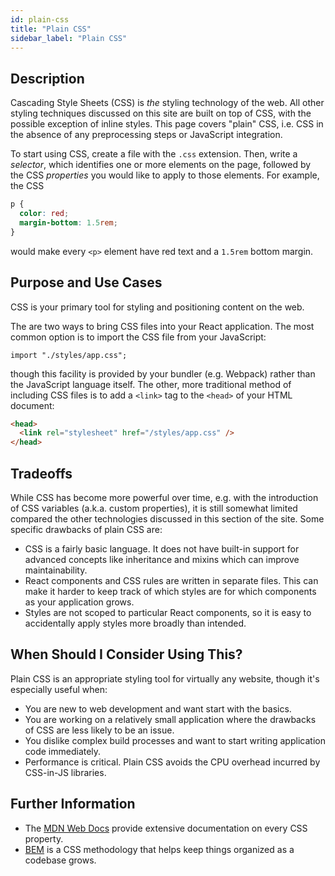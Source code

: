 ```yaml
---
id: plain-css
title: "Plain CSS"
sidebar_label: "Plain CSS"
---
```


## Description

Cascading Style Sheets (CSS) is _the_ styling technology of the web. All other styling techniques discussed on this site are built on top of CSS, with the possible exception of inline styles. This page covers "plain" CSS, i.e. CSS in the absence of any preprocessing steps or JavaScript integration.

To start using CSS, create a file with the `.css` extension. Then, write a _selector_, which identifies one or more elements on the page, followed by the CSS _properties_ you would like to apply to those elements. For example, the CSS

```css
p {
  color: red;
  margin-bottom: 1.5rem;
}
```

would make every `<p>` element have red text and a `1.5rem` bottom margin.

## Purpose and Use Cases

CSS is your primary tool for styling and positioning content on the web.

The are two ways to bring CSS files into your React application. The most common option is to import the CSS file from your JavaScript:

```tsx
import "./styles/app.css";
```

though this facility is provided by your bundler (e.g. Webpack) rather than the JavaScript language itself. The other, more traditional method of including CSS files is to add a `<link>` tag to the `<head>` of your HTML document:

```html
<head>
  <link rel="stylesheet" href="/styles/app.css" />
</head>
```

## Tradeoffs

While CSS has become more powerful over time, e.g. with the introduction of CSS variables (a.k.a. custom properties), it is still somewhat limited compared the other technologies discussed in this section of the site. Some specific drawbacks of plain CSS are:

- CSS is a fairly basic language. It does not have built-in support for advanced concepts like inheritance and mixins which can improve maintainability.
- React components and CSS rules are written in separate files. This can make it harder to keep track of which styles are for which components as your application grows.
- Styles are not scoped to particular React components, so it is easy to accidentally apply styles more broadly than intended.

## When Should I Consider Using This?

Plain CSS is an appropriate styling tool for virtually any website, though it's especially useful when:

- You are new to web development and want start with the basics.
- You are working on a relatively small application where the drawbacks of CSS are less likely to be an issue.
- You dislike complex build processes and want to start writing application code immediately.
- Performance is critical. Plain CSS avoids the CPU overhead incurred by CSS-in-JS libraries.

## Further Information

- The [MDN Web Docs](https://developer.mozilla.org/) provide extensive documentation on every CSS property.
- [BEM](http://getbem.com/introduction/) is a CSS methodology that helps keep things organized as a codebase grows.
